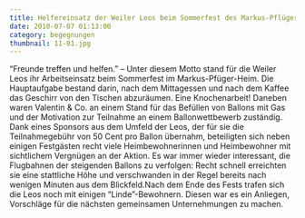```yaml
---
title: Helfereinsatz der Weiler Leos beim Sommerfest des Markus-Pflüger-Heims in Wiechs
date: 2010-07-07 01:13:00
category: begegnungen
thumbnail: 11-01.jpg
---
```


“Freunde treffen und helfen.” – Unter diesem Motto stand für die Weiler Leos ihr Arbeitseinsatz beim Sommerfest im Markus-Pfüger-Heim. Die Hauptaufgabe bestand darin, nach dem Mittagessen und nach dem Kaffee das Geschirr von den Tischen abzuräumen. Eine Knochenarbeit! Daneben waren Valentin & Co. an einem Stand für das Befüllen von Ballons mit Gas und der Motivation zur Teilnahme an einem Ballonwettbewerb zuständig. Dank eines Sponsors aus dem Umfeld der Leos, der für sie die Teilnahmegebühr von 50 Cent pro Ballon übernahm, beteiligten sich neben einigen Festgästen recht viele Heimbewohnerinnen und Heimbewohner mit sichtlichem Vergnügen an der Aktion. Es war immer wieder interessant, die Flugbahnen der steigenden Ballons zu verfolgen: Recht schnell erreichten sie eine stattliche Höhe und verschwanden in der Regel bereits nach wenigen Minuten aus dem Blickfeld.Nach dem Ende des Fests trafen sich die Leos noch mit einigen “Linde”-Bewohnern. Diesen war es ein Anliegen, Vorschläge für die nächsten gemeinsamen Unternehmungen zu machen.
